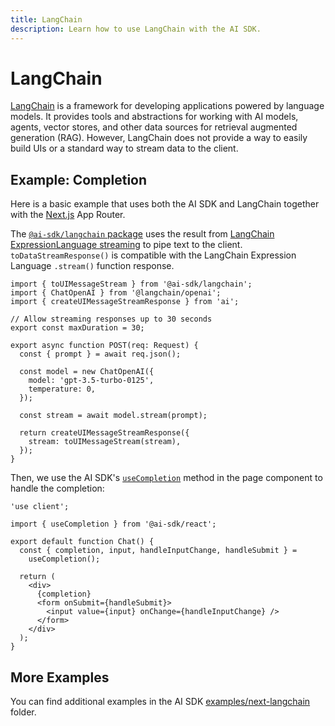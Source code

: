 ```yaml
---
title: LangChain
description: Learn how to use LangChain with the AI SDK.
---
```


# LangChain

[LangChain](https://js.langchain.com/docs/) is a framework for developing applications powered by language models.
It provides tools and abstractions for working with AI models, agents, vector stores, and other data sources for retrieval augmented generation (RAG).
However, LangChain does not provide a way to easily build UIs or a standard way to stream data to the client.

## Example: Completion

Here is a basic example that uses both the AI SDK and LangChain together with the [Next.js](https://nextjs.org/docs) App Router.

The [`@ai-sdk/langchain` package](/docs/reference/stream-helpers/langchain-adapter) uses the result from [LangChain ExpressionLanguage streaming](https://js.langchain.com/docs/how_to/streaming) to pipe text to the client.
`toDataStreamResponse()` is compatible with the LangChain Expression Language `.stream()` function response.

```tsx filename="app/api/completion/route.ts" highlight={"16"}
import { toUIMessageStream } from '@ai-sdk/langchain';
import { ChatOpenAI } from '@langchain/openai';
import { createUIMessageStreamResponse } from 'ai';

// Allow streaming responses up to 30 seconds
export const maxDuration = 30;

export async function POST(req: Request) {
  const { prompt } = await req.json();

  const model = new ChatOpenAI({
    model: 'gpt-3.5-turbo-0125',
    temperature: 0,
  });

  const stream = await model.stream(prompt);

  return createUIMessageStreamResponse({
    stream: toUIMessageStream(stream),
  });
}
```

Then, we use the AI SDK's [`useCompletion`](/docs/ai-sdk-ui/completion) method in the page component to handle the completion:

```tsx filename="app/page.tsx"
'use client';

import { useCompletion } from '@ai-sdk/react';

export default function Chat() {
  const { completion, input, handleInputChange, handleSubmit } =
    useCompletion();

  return (
    <div>
      {completion}
      <form onSubmit={handleSubmit}>
        <input value={input} onChange={handleInputChange} />
      </form>
    </div>
  );
}
```

## More Examples

You can find additional examples in the AI SDK [examples/next-langchain](https://github.com/vercel/ai/tree/main/examples/next-langchain) folder.
